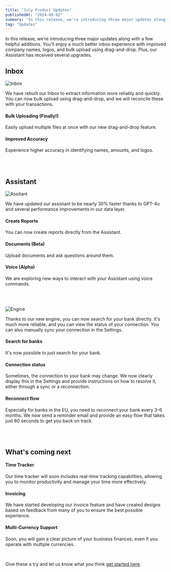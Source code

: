 ```yaml
---
title: "July Product Updates"
publishedAt: "2024-08-02"
summary: "In this release, we’re introducing three major updates along with a few helpful additions. You’ll enjoy a much better inbox experience with improved company names, logos, and bulk upload using drag-and-drop. Plus, our Assistant has received several upgrades."
tag: "Updates"
---
```


In this release, we’re introducing three major updates along with a few helpful additions. You’ll enjoy a much better inbox experience with improved company names, logos, and bulk upload using drag-and-drop. Plus, our Assistant has received several upgrades.
<br />

 
## Inbox
![Inbox](/images/update/july-product-updates/inbox.png)

We have rebuilt our Inbox to extract information more reliably and quickly. You can now bulk upload using drag-and-drop, and we will reconcile these with your transactions.

#### Bulk Uploading (Finally!)
Easily upload multiple files at once with our new drag-and-drop feature.

#### Improved Accuracy 
Experience higher accuracy in identifying names, amounts, and logos.

<br />
<br />

## Assistant
![Assitant](/images/update/july-product-updates/assistant.png)

We have updated our assistant to be nearly 30% faster thanks to GPT-4o and several performance improvements in our data layer.
 
#### Create Reports 
You can now create reports directly from the Assistant.
 
#### Documents (Beta) 
Upload documents and ask questions around them.
 
#### Voice (Alpha)
We are exploring new ways to interact with your Assistant using voice commands.

<br />
<br />

![Engine](/images/update/july-product-updates/engine.png)

Thanks to our new engine, you can now search for your bank directly. It's much more reliable, and you can view the status of your connection. You can also manually sync your connection in the Settings.
 
#### Search for banks
It's now possible to just search for your bank.
 
#### Connection status
Sometimes, the connection to your bank may change. We now clearly display this in the Settings and provide instructions on how to resolve it, either through a sync or a reconnection.
 
#### Reconnect flow
Especially for banks in the EU, you need to reconnect your bank every 3-6 months. We now send a reminder email and provide an easy flow that takes just 60 seconds to get you back on track.

<br />
<br />

## What's coming next
 
#### Time Tracker
Our time tracker will soon includes real-time tracking capabilities, allowing you to monitor productivity and manage your time more effectively.
 
#### Invoicing
We have started developing our invoice feature and have created designs based on feedback from many of you to ensure the best possible experience.
 
#### Multi-Currency Support
Soon, you will gain a clear picture of your business finances, even if you operate with multiple currencies.


<br />

Give these a try and let us know what you think [get started here](https://app.midday.ai).
